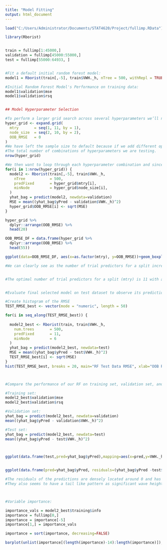 ```yaml
---
title: "Model Fitting"
output: html_document
---
```


```r
load("C:/Users/Administrator/Documents/STAT4620/Project/fullimp.RData")

```


```r
library(Rborist)


train = fullimp[1:45000,]
validation = fullimp[45000:55000,]
test = fullimp[55000:64933, ]


#Fit a default initial random forest model:
model1 = Rborist(train[,-5], train$VWH._h, nTree = 500, withRepl = TRUE, minNode = 10, minRatio = 0.1)

#Initial Random Forest Model's Performance on training data:
model1$validation$mse
model1$validation$rsq


## Model Hyperparameter Selection

#To perform a larger grid search across several hyperparameters we’ll need to create a grid and loop through each hyperparameter combination. 
hyper_grid <- expand.grid(
  mtry       = seq(1, 11, by = 1),
  node_size  = seq(2, 10, by = 2),
  OOB_RMSE   = 0
)
#We have left the sample size to default because if we add different options for it the number of combinations will be much larger and will take several hours to complete running.
#The total number of combinations of hyperparameters we are testing.
nrow(hyper_grid)

#We then want to loop through each hyperparameter combination and since our dataset is so large we will use 500 trees which is enough to achieve a stable error rate.
for(i in 1:nrow(hyper_grid)) {
  model2 <- Rborist(train[,-5], train$VWH._h, 
    nTree           = 500,
    predFixed       = hyper_grid$mtry[i],
    minNode         = hyper_grid$node_size[i],
  )
  yhat_bag = predict(model2, newdata=validation)
  MSE = mean((yhat_bag$yPred - validation$VWH._h)^2)
  hyper_grid$OOB_RMSE[i] <- sqrt(MSE) 
}

hyper_grid %>% 
  dplyr::arrange(OOB_RMSE) %>%
  head(20)

OOB_RMSE_DF = data.frame(hyper_grid %>% 
  dplyr::arrange(OOB_RMSE) %>%
  head(55))

ggplot(data=OOB_RMSE_DF, aes(x=as.factor(mtry), y=OOB_RMSE))+geom_boxplot()+ggtitle("Number of Trial Predictors for a Split (mtry) vs OOB RMSE")+theme(plot.title = element_text(hjust = 0.5), legend.position="none")+labs(x="mtry", y="OOB RMSE")+theme_minimal()

#We can clearly see as the number of trial predictors for a split increases to 11, there is a substantial decrease in the out of the bag root mean squared error rate going from over 1 to around 0.5. Additionally, for mtry of 9 and 11 there is very small variance in the OOB error rate given the different minimum node size. Thus, the number of trial predictors for a split will be selected to be 11 and we will plot the varying minimum node sizes to select the best option.


#The optimal number of trial predictors for a split (mtry) is 11 with a minimum node size (node_size) of 6 achieving a out of the bag root mean squared error of 0.4961735 respectively. 


#Evaluate final selected model on test dataset to observe its prediction performance:

#Create histogram of the RMSE 
TEST_RMSE_best <- vector(mode = "numeric", length = 50)

for(i in seq_along(TEST_RMSE_best)) {
  
  model2_best <- Rborist(train, train$VWH._h,
    num.trees       = 500,
    predFixed       = 11,
    minNode         = 6
  )
  yhat_bag = predict(model2_best, newdata=test)
  MSE = mean((yhat_bag$yPred - test$VWH._h)^2)
  TEST_RMSE_best[i] <- sqrt(MSE)
}
hist(TEST_RMSE_best, breaks = 20, main="RF Test Data RMSE", xlab="OOB RMSE (m)")



#Compare the performance of our RF on training set, validation set, and test set via mean squared error (MSE) and :

#Training set:
model2_best$validation$mse
model2_best$validation$rsq

#Validation set:
yhat_bag = predict(model2_best, newdata=validation)
mean((yhat_bag$yPred - validation$VWH._h)^2)

#Test set:  
yhat_bag = predict(model2_best, newdata=test)
mean((yhat_bag$yPred - test$VWH._h)^2)



ggplot(data.frame(test,pred=yhat_bag$yPred),mapping=aes(x=pred,y=VWH._h))+geom_point()+geom_abline(mapping=aes(slope=1,intercept=0))+labs(title="Predicted vs Observed Significant Wave Height",y="Observed Wave Height (m)", x="Predicted Wave Height (m)")+theme_minimal()+theme(plot.title = element_text(hjust = 0.5), legend.position="none")


ggplot(data.frame(pred=yhat_bag$yPred, residuals=(yhat_bag$yPred -test$VWH._h)),mapping=aes(x=pred,y=residuals))+geom_point()+labs(title="Residuals vs Predicted Significant Wave Height",y="Residual Error (m)", x="Predicted Wave Height (m)")+theme_minimal()+theme(plot.title = element_text(hjust = 0.5), legend.position="none")

#The residuals of the predictions are densely located around 0 and has a small number of outliers as VWH becomes larger than 6-7.5 metres.
#They also seems to have a tail like pattern as significant wave heights approach 0.



#Variable importance:

importance_vals = model2_best$training$info
importance = fullimp[0,]
importance = importance[-5]
importance[1,] = importance_vals

importance = sort(importance, decreasing=FALSE)

barplot(unlist(importance[(length(importance)-14):length(importance)]), horiz=TRUE, las=2, main="RF Variable Importance (Top 15)", cex.names = 0.9)


```
